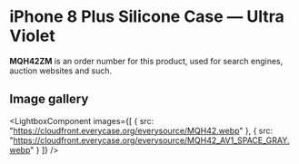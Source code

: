 
# iPhone 8 Plus Silicone Case — Ultra Violet

<Callout type='info' emoji='👉🏻'>**MQH42ZM** is an order number for this product, used for search engines, auction websites and such.</Callout>

## Image gallery

<LightboxComponent
    images={[
      {
        src: "https://cloudfront.everycase.org/everysource/MQH42.webp"
      },
      {
        src: "https://cloudfront.everycase.org/everysource/MQH42_AV1_SPACE_GRAY.webp"
      }
    ]}
  />
